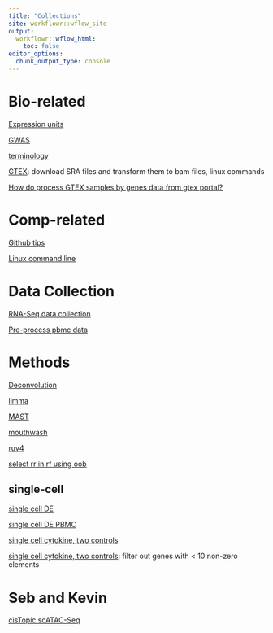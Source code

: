 ```yaml
---
title: "Collections"
site: workflowr::wflow_site
output:
  workflowr::wflow_html:
    toc: false
editor_options:
  chunk_output_type: console
---
```



# Bio-related

[Expression units](CPM.html)

[GWAS](GWAS.html)

[terminology](terminology.html)

[GTEX](GTEX.html): download SRA files and transform them to bam files, linux commands

[How do process GTEX samples by genes data from gtex portal?](https://github.com/stephenslab/topics/blob/master/analysis/prepare_gtex.Rmd)

# Comp-related

[Github tips](githubtips.html)

[Linux command line](command.html)

# Data Collection

[RNA-Seq data collection](DataCollection.html)

[Pre-process pbmc data](pbmcdata.html)

# Methods

[Deconvolution](deconvolution.html)

[limma](limma.html)

[MAST](MAST.html)

[mouthwash](mouthwash.html)

[ruv4](ruv4.html)

[select rr in rf using oob](selectrotation.html)

## single-cell

[single cell DE](scde.html)

[single cell DE PBMC](scdePBMC.html)

[single cell cytokine, two controls](sccytokines.html)

[single cell cytokine, two controls](sccytokines_filter10.html):  filter out genes with < 10 non-zero elements


# Seb and Kevin

[cisTopic scATAC-Seq](cisTopic.html)


